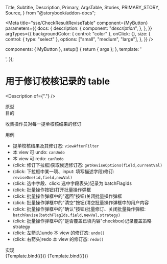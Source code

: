   Title,
  Subtitle,
  Description,
  Primary,
  ArgsTable,
  Stories,
  PRIMARY_STORY,
  Source,
} from "@storybook/addon-docs";

<Meta
  title="sse/CheckResultReviseTable"
  component={MyButton}
  parameters={{
    docs: {
      description: {
        component: "_description_",
      },
    },
  }}
  argTypes={{
    backgroundColor: { control: "color" },
    onClick: {},
    size: {
      control: { type: "select" },
      options: ["small", "medium", "large"],
    },
  }}
/>

  components: { MyButton },
  setup() {
    return { args };
  },
  template: '<div><my-button v-bind="args" /></div>',
});

# 用于修订校核记录的 table

<Description of={"."} />

<div className="subheading">原型</div>

<Prototype />

<div className="subheading">目的</div>

收集操作员对每一提单校核结果的修订

<div className="subheading">用例</div>

- 提单校核结果及其修订态: `viewAfterFilter`
- 本 view 可 undo: `canUndo`
- 本 view 可 redo: `canRedo`
- (click: 修订下拉框)获取候选修订态: `getReviseOptions(field,currentVal)`
- (click: 下拉框中某一项、input: 填写描述字段)修订: `reviseOne(id,field,newVal)`
- (click: 选中字段、click: 选中字段表头)记录为 batchFlagIds
- (click: 批量操作按钮)打开批量操作弹框
- (click: 批量操作弹框中的"返回"按钮)关闭批量操作弹框
- (click: 批量操作弹框中的"清空"按钮)清空批量操作弹框中的用户内容
- (click: 批量操作弹框中的"确认"按钮)批量修订、关闭批量操作弹框: `batchRevise(batchFlagIds,field,newVal,strategy)`
- (click: 批量操作弹框中的"是否覆盖已填内容"checkbox)记录覆盖策略strategy
- (click: 左箭头)undo 本 view 的修订态: `undo()`
- (click: 右箭头)redo 本 view 的修订态: `redo()`

<div className="subheading">实现</div>

<Canvas columns={5}>
  <Story name="Secondary" args={{ label: "secondary" }}>
    {Template.bind({})}
  </Story>
  <Story name="Large" args={{ size: "large", label: "Button" }}>
    {Template.bind({})}
  </Story>
</Canvas>

<!--<div className="subheading">使用示例</div>
<Source dark id="." />

<div className="subheading">状态图、类图、序列图等</div>

<Chart />-->

<style>
  {`
    .subheading {
      --mediumdark: '#999999';
      font-weight: 900;
      font-size: 16px;
      color: #999;
      letter-spacing: 6px;
      line-height: 24px;
      text-transform: uppercase;
      margin-bottom: 12px;
      margin-top: 40px;
    }
`}
</style>
